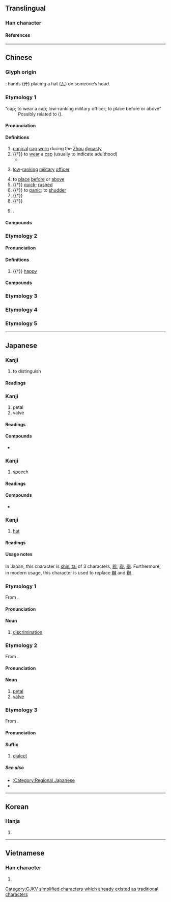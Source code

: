 {{character info}}
==Translingual==
{{stroke order|type=janimate}}
{{ja-forms|弁 弁 弁|[[辩]] [[辨]] [[瓣]]|[[辯]] [[辨]] [[瓣]]}}

===Han character===
{{Han char|rn=55|rad=廾|as=02|sn=5|four=23440|canj=IT,XIT|ids=⿱厶廾}}

====References====
{{Han ref|kx=0353.110|dkj=09588|dj=0668.110|hdz=10514.070|uh=5F01}}
{{clear}}

----

==Chinese==
{{zh-forms|alt=覍}}

===Glyph origin===
{{Han etym}}
{{Han compound|ls=i|厶|廾}}: hands (廾) placing a hat (厶) on someone’s head.

===Etymology 1===
; “cap; to wear a cap; low-ranking military officer; to place before or above”
: Possibly related to {{och-l|冕|crown}} ({{zh-ref|Wang, 1982}}).

====Pronunciation====
{{zh-pron
|m=biàn
|c=bin6
|mc=y
|oc=y
|ma=
|cat=n,v,a,pn
}}

====Definitions====
{{zh-hanzi}}

# [[conic]]al [[cap]] [[worn]] during the [[Zhou]] [[dynasty]]
# {{†}} {{lb|zh|of a man}} to [[wear]] a [[cap]] (usually to indicate adulthood)
#* {{zh-x|未 幾 見 兮，突 而 弁 兮。|When you see him after not a long time, Lo! he is '''wearing the cap'''!|ref=Shijing}}
# {{lb|zh|historical}} [[low]]-[[rank]]ing [[military]] [[officer]]
# to [[place]] [[before]] or [[above]]
# {{†}} [[quick]]; [[rushed]]
# {{†}} to [[panic]]; to [[shudder]]
# {{†}} {{zh-alt-form|卞|to wrestle with bare hands}}
# {{†}} {{zh-alt-form|卞|tr=Biàn|a county in Shandong}}
# {{surname|zh|nodot=1}}.

====Compounds====
{{zh-der|弁絰|弁髦|弁言|弁目|弁冕|將弁|員弁|武弁|皮弁|棄如弁髦|爵弁|會弁|馬弁|韋弁|頍弁}}

===Etymology 2===

====Pronunciation====
{{zh-pron
|m=pán
|c=pun4
|ma=
|cat=n
}}

====Definitions====
{{zh-hanzi}}

# {{†}} [[happy]]

====Compounds====
{{zh-der|小弁}}

===Etymology 3===
{{zh-see|辯|ss}}

===Etymology 4===
{{zh-see|辨|ss}}

===Etymology 5===
{{zh-see|辮|ss}}

----

==Japanese==

===Kanji===
{{ja-kanji forms|弁|辨}}
{{ja-kanji|grade=5|rs=廾02|kyu=辨}}

# to distinguish

====Readings====
{{ja-readings
|goon=べん
|kanon=へん
|kun=わきま-える, わ-ける
}}

===Kanji===
{{ja-kanji forms|弁|瓣}}
{{ja-kanji|grade=5|rs=廾02|kyu=瓣}}

# petal
# valve

====Readings====
{{ja-readings
|goon=べん
|kanon=はん
|kun=はなびら
}}

====Compounds====
* {{ja-r|花%弁|か%べん|petal}}

===Kanji===
{{ja-kanji forms|弁|辯}}
{{ja-kanji|grade=5|rs=廾02|kyu=辯}}

# speech

====Readings====
{{ja-readings
|on=べん
|kun=と-く, かた-る
}}

====Compounds====
* {{ja-r|関西弁|^かんさい-べん|Kansai dialect}}

===Kanji===
{{ja-kanji|grade=5|rs=廾02}}

# [[hat]]

====Readings====
{{ja-readings
|on=べん
|kun=かんむり-
}}

====Usage notes====
In Japan, this character is [[shinjitai]] of 3 characters, [[辨]], [[瓣]], [[辯]]. Furthermore, in modern usage, this character is used to replace [[辮]] and [[辦]].

===Etymology 1===
{{ja-kanjitab|べん|yomi=o|kyu=辨}}
From {{bor|ja|ltc|-}} {{ltc-l|辨}}.

====Pronunciation====
{{ja-pron|べん}}

====Noun====
{{ja-noun|べん}}

# [[discrimination]]

===Etymology 2===
{{ja-kanjitab|べん|yomi=o|kyu=瓣}}
From {{bor|ja|ltc|-}} {{ltc-l|瓣}}.

====Pronunciation====
{{ja-pron|べん}}

====Noun====
{{ja-noun|べん}}

# [[petal]]
# [[valve]]

===Etymology 3===
{{ja-kanjitab|べん|yomi=o|kyu=辯}}
From {{bor|ja|ltc|-}} {{ltc-l|辯}}.

====Pronunciation====
{{ja-pron|べん}}

====Suffix====
{{ja-pos|suffix|べん}}

# [[dialect]]

=====See also=====
* [[:Category:Regional Japanese]]
* {{ja-r|方言|ほうげん|gloss=dialect}}

----

==Korean==

===Hanja===
{{ko-hanja|hangeul=[[변]], [[반]]|eumhun=|rv=byeon, ban|mr=pyŏn, pan|y=pyen, pan}}

# {{rfdef|ko|sort=廾02}}

----

==Vietnamese==

===Han character===
{{vi-readings|rs=廾02|reading=biền, biện}}

# {{rfdef|vi|sort=廾02}}

[[Category:CJKV simplified characters which already existed as traditional characters]]